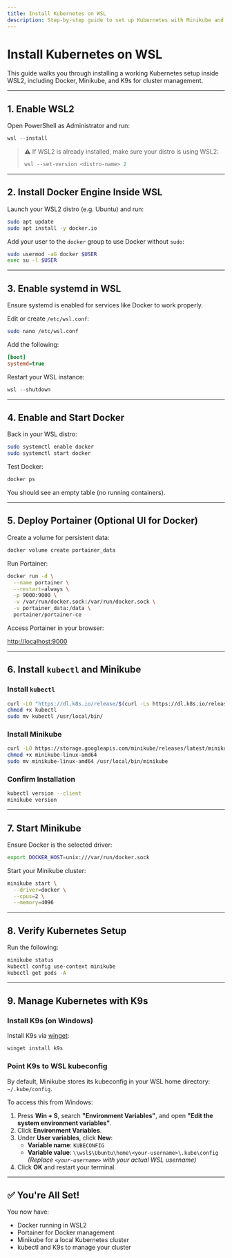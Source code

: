 ```yaml
---
title: Install Kubernetes on WSL
description: Step-by-step guide to set up Kubernetes with Minikube and Docker in WSL2.
---
```


# Install Kubernetes on WSL

This guide walks you through installing a working Kubernetes setup inside WSL2, including Docker, Minikube, and K9s for cluster management.

---

## 1. Enable WSL2

Open PowerShell as Administrator and run:

```powershell
wsl --install
```

> ⚠️ If WSL2 is already installed, make sure your distro is using WSL2:  
> ```powershell
> wsl --set-version <distro-name> 2
> ```

---

## 2. Install Docker Engine Inside WSL

Launch your WSL2 distro (e.g. Ubuntu) and run:

```bash
sudo apt update
sudo apt install -y docker.io
```

Add your user to the `docker` group to use Docker without `sudo`:

```bash
sudo usermod -aG docker $USER
exec su -l $USER
```

---

## 3. Enable systemd in WSL

Ensure systemd is enabled for services like Docker to work properly.

Edit or create `/etc/wsl.conf`:

```bash
sudo nano /etc/wsl.conf
```

Add the following:

```ini
[boot]
systemd=true
```

Restart your WSL instance:

```powershell
wsl --shutdown
```

---

## 4. Enable and Start Docker

Back in your WSL distro:

```bash
sudo systemctl enable docker
sudo systemctl start docker
```

Test Docker:

```bash
docker ps
```

You should see an empty table (no running containers).

---

## 5. Deploy Portainer (Optional UI for Docker)

Create a volume for persistent data:

```bash
docker volume create portainer_data
```

Run Portainer:

```bash
docker run -d \
  --name portainer \
  --restart=always \
  -p 9000:9000 \
  -v /var/run/docker.sock:/var/run/docker.sock \
  -v portainer_data:/data \
  portainer/portainer-ce
```

Access Portainer in your browser:

[http://localhost:9000](http://localhost:9000)

---

## 6. Install `kubectl` and Minikube

### Install `kubectl`

```bash
curl -LO "https://dl.k8s.io/release/$(curl -Ls https://dl.k8s.io/release/stable.txt)/bin/linux/amd64/kubectl"
chmod +x kubectl
sudo mv kubectl /usr/local/bin/
```

### Install Minikube

```bash
curl -LO https://storage.googleapis.com/minikube/releases/latest/minikube-linux-amd64
chmod +x minikube-linux-amd64
sudo mv minikube-linux-amd64 /usr/local/bin/minikube
```

### Confirm Installation

```bash
kubectl version --client
minikube version
```

---

## 7. Start Minikube

Ensure Docker is the selected driver:

```bash
export DOCKER_HOST=unix:///var/run/docker.sock
```

Start your Minikube cluster:

```bash
minikube start \
  --driver=docker \
  --cpus=2 \
  --memory=4096
```

---

## 8. Verify Kubernetes Setup

Run the following:

```bash
minikube status
kubectl config use-context minikube
kubectl get pods -A
```

---

## 9. Manage Kubernetes with K9s

### Install K9s (on Windows)

Install K9s via [winget](https://learn.microsoft.com/en-us/windows/package-manager/winget/):

```powershell
winget install k9s
```

### Point K9s to WSL kubeconfig

By default, Minikube stores its kubeconfig in your WSL home directory: `~/.kube/config`.

To access this from Windows:

1. Press **Win + S**, search **"Environment Variables"**, and open **"Edit the system environment variables"**.
2. Click **Environment Variables**.
3. Under **User variables**, click **New**:
   - **Variable name**: `KUBECONFIG`
   - **Variable value**: `\\wsl$\Ubuntu\home\<your-username>\.kube\config`  
     *(Replace `<your-username>` with your actual WSL username)*
4. Click **OK** and restart your terminal.

---

## ✅ You're All Set!

You now have:

- Docker running in WSL2  
- Portainer for Docker management  
- Minikube for a local Kubernetes cluster  
- kubectl and K9s to manage your cluster
